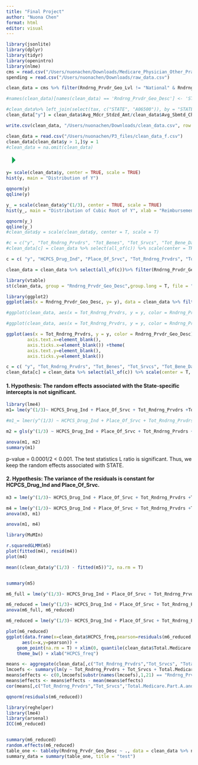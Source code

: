 ```yaml
---
title: "Final Project"
author: "Nuona Chen"
format: html
editor: visual
---
```


```r
library(jsonlite)
library(dplyr)
library(tidyr)
library(openintro)
library(nlme)
cms = read.csv("/Users/nuonachen/Downloads/Medicare_Physician_Other_Practitioners_by_Geography_and_Service_2020.csv")
spending = read.csv("/Users/nuonachen/Downloads/raw_data.csv")

```

```r
clean_data = cms %>% filter(Rndrng_Prvdr_Geo_Lvl != "National" & Rndrng_Prvdr_Geo_Cd != "") %>% left_join(select(spending, c("Total.Medicare.Part.A.and.or.Part.B.Program.Payments", "Location")), by = c("Rndrng_Prvdr_Geo_Desc" = "Location")) 

#names(clean_data)[names(clean_data) == 'Rndrng_Prvdr_Geo_Desc'] <- 'STATE'

#clean_data%>% left_join(select(tax, c("STATE", "A06500")), by = "STATE") 
clean_data["y"] = clean_data$Avg_Mdcr_Stdzd_Amt/clean_data$Avg_Sbmtd_Chrg

```

```r
write.csv(clean_data, "/Users/nuonachen/Downloads/clean_data.csv", row.names = FALSE)
```

```r
clean_data = read.csv("/Users/nuonachen/P3_files/clean_data_f.csv")
clean_data[clean_data$y > 1,]$y = 1
#clean_data = na.omit(clean_data)
```

![](data:image/png;base64,iVBORw0KGgoAAAANSUhEUgAAACgAAAAaCAYAAADFTB7LAAAAcElEQVR4Xu3OwQmAQAxE0bClWYCW5N06tM6V2YPg5CjoF/JhLoHAi6iqn9eOefUbqrYvHY0cQDLyAlKRNyARmYA0ZMLRkAlGQyaU72tkAtlim7r/vJqDUDjlKBROOQyFU2icQuMUGqfQuBEaV1XPOwEx96nYACK8+wAAAABJRU5ErkJggg== "Run Current Chunk")

```r
y= scale(clean_data$y, center = TRUE, scale = TRUE)
hist(y, main = "Distribution of Y")

qqnorm(y)
qqline(y)

y_ = scale(clean_data$y^(1/3), center = TRUE, scale = TRUE)
hist(y_, main = "Distribution of Cubic Root of Y", xlab = "Reimbursement Percentage")

qqnorm(y_)
qqline(y_)
#clean_data$y = scale(clean_data$y, center = T, scale = T)

#c = c("y", "Tot_Rndrng_Prvdrs", "Tot_Benes", "Tot_Srvcs", "Tot_Bene_Day_Srvcs", "Total.Medicare.Part.A.and.or.Part.B.Program.Payments","HCPCS_freq")
#clean_data[c] = clean_data %>% select(all_of(c)) %>% scale(center = TRUE, scale = TRUE)
```

```r
c = c( "y", "HCPCS_Drug_Ind", "Place_Of_Srvc", "Tot_Rndrng_Prvdrs", "Tot_Benes", "Tot_Srvcs", "Tot_Bene_Day_Srvcs", "Total.Medicare.Part.A.and.or.Part.B.Program.Payments","HCPCS_freq", "Rndrng_Prvdr_Geo_Desc")

clean_data = clean_data %>% select(all_of(c))%>% filter(Rndrng_Prvdr_Geo_Desc != "District of Columbia")
```

```r
library(vtable)
st(clean_data, group = "Rndrng_Prvdr_Geo_Desc",group.long = T, file = "/Users/nuonachen/Downloads/test") 

```

```r
library(ggplot2)
ggplot(aes(x = Rndrng_Prvdr_Geo_Desc, y= y), data = clean_data %>% filter(!is.na(Total.Medicare.Part.A.and.or.Part.B.Program.Payments))) + geom_boxplot() +  theme(axis.text.x = element_text(angle=90, vjust=1, hjust=1)) + ggtitle("Medicaid Reimbursement Percentage by State")+theme(plot.title = element_text(hjust = 0.5)) + xlab("States") + ylab("Medicaid Reimbursement Percentage")
```

```r
#ggplot(clean_data, aes(x = Tot_Rndrng_Prvdrs, y = y, color = Rndrng_Prvdr_Geo_Desc)) + geom_point(size = 2,show.legend = FALSE)

#ggplot(clean_data, aes(x = Tot_Rndrng_Prvdrs, y = y, color = Rndrng_Prvdr_Geo_Desc)) + geom_point(size = 2,show.legend = FALSE)

ggplot(aes(x = Tot_Rndrng_Prvdrs, y = y, color = Rndrng_Prvdr_Geo_Desc), data = clean_data) + geom_point(size= 2,show.legend = FALSE) + xlim(0, 1000)+facet_wrap(~ Rndrng_Prvdr_Geo_Desc) +  theme(
        axis.text.x=element_blank(),
        axis.ticks.x=element_blank()) +theme(
        axis.text.y=element_blank(),
        axis.ticks.y=element_blank())
```

```r
c = c( "y", "Tot_Rndrng_Prvdrs", "Tot_Benes", "Tot_Srvcs", "Tot_Bene_Day_Srvcs", "Total.Medicare.Part.A.and.or.Part.B.Program.Payments","HCPCS_freq")
clean_data[c] = clean_data %>% select(all_of(c)) %>% scale(center = T, scale = T)

```

#### 1. Hypothesis: The random effects associated with the State-specific intercepts is not significant.

```r
library(lme4)
m1= lme(y^(1/3)~ HCPCS_Drug_Ind + Place_Of_Srvc + Tot_Rndrng_Prvdrs +Tot_Benes+ Tot_Srvcs + Tot_Bene_Day_Srvcs + Total.Medicare.Part.A.and.or.Part.B.Program.Payments + HCPCS_freq, random = ~1 | Rndrng_Prvdr_Geo_Desc, clean_data, na.action=na.exclude, method = "REML")

#m1_= lmer(y^(1/3) ~ HCPCS_Drug_Ind + Place_Of_Srvc + Tot_Rndrng_Prvdrs +Tot_Benes+ Tot_Srvcs + Tot_Bene_Day_Srvcs + Total.Medicare.Part.A.and.or.Part.B.Program.Payments + HCPCS_freq + (1 | Rndrng_Prvdr_Geo_Desc), clean_data, na.action=na.exclude)

m2 = gls(y^(1/3) ~ HCPCS_Drug_Ind + Place_Of_Srvc + Tot_Rndrng_Prvdrs +Tot_Benes+ Tot_Srvcs + Tot_Bene_Day_Srvcs + Total.Medicare.Part.A.and.or.Part.B.Program.Payments + HCPCS_freq, clean_data, na.action = na.exclude, method = "REML")
```

```r
anova(m1, m2)
summary(m1)
```

p-value = 0.0001/2 \< 0.001. The test statistics L ratio is significant. Thus, we keep the random effects associated with STATE.

#### 2. Hypothesis: The variance of the residuals is constant for HCPCS_Drug_Ind and Place_Of_Srvc.

```r
m3 = lme(y^(1/3)~ HCPCS_Drug_Ind + Place_Of_Srvc + Tot_Rndrng_Prvdrs +Tot_Benes+ Tot_Srvcs + Tot_Bene_Day_Srvcs + Total.Medicare.Part.A.and.or.Part.B.Program.Payments + HCPCS_freq, random = ~1 | Rndrng_Prvdr_Geo_Desc, clean_data, na.action=na.exclude, method = "REML", weights = varIdent(form = ~1 | Place_Of_Srvc))

m4 = lme(y^(1/3)~ HCPCS_Drug_Ind + Place_Of_Srvc + Tot_Rndrng_Prvdrs +Tot_Benes+ Tot_Srvcs + Tot_Bene_Day_Srvcs + Total.Medicare.Part.A.and.or.Part.B.Program.Payments + HCPCS_freq, random = ~1| Rndrng_Prvdr_Geo_Desc, clean_data, na.action=na.exclude, method = "REML", weights = varIdent(form = ~1| Place_Of_Srvc*HCPCS_Drug_Ind))
anova(m3, m1)

anova(m1, m4)
```

```r
library(MuMIn)

r.squaredGLMM(m5)
plot(fitted(m4), resid(m4))
plot(m4)

mean((clean_data$y^(1/3) - fitted(m5))^2, na.rm = T)


summary(m5)

m6_full = lme(y^(1/3)~ HCPCS_Drug_Ind + Place_Of_Srvc + Tot_Rndrng_Prvdrs +Tot_Benes+ Tot_Srvcs + Tot_Bene_Day_Srvcs + Total.Medicare.Part.A.and.or.Part.B.Program.Payments + HCPCS_freq, random = ~1| Rndrng_Prvdr_Geo_Desc, clean_data, na.action=na.exclude, method = "ML", weights = varIdent(form = ~1| Place_Of_Srvc*HCPCS_Drug_Ind))

m6_reduced = lme(y^(1/3)~ HCPCS_Drug_Ind + Place_Of_Srvc + Tot_Rndrng_Prvdrs + Tot_Srvcs  + Total.Medicare.Part.A.and.or.Part.B.Program.Payments + HCPCS_freq, random = ~1| Rndrng_Prvdr_Geo_Desc, clean_data, na.action=na.exclude, method = "ML", weights = varIdent(form = ~1| Place_Of_Srvc*HCPCS_Drug_Ind))
anova(m6_full, m6_reduced)

m6_reduced = lme(y^(1/3)~ HCPCS_Drug_Ind + Place_Of_Srvc + Tot_Rndrng_Prvdrs + Tot_Srvcs  + Total.Medicare.Part.A.and.or.Part.B.Program.Payments + HCPCS_freq, random = ~1| Rndrng_Prvdr_Geo_Desc, clean_data, na.action=na.exclude, method = "REML", weights = varIdent(form = ~1| Place_Of_Srvc*HCPCS_Drug_Ind))

```

```r
plot(m6_reduced)
ggplot(data.frame(x=clean_data$HCPCS_freq,pearson=residuals(m6_reduced,type="pearson")),
      aes(x=x,y=pearson)) +
    geom_point(na.rm = T) + xlim(0, quantile(clean_data$Total.Medicare.Part.A.and.or.Part.B.Program.Payments)[4]) + 
    theme_bw() + xlab("HCPCS_freq") 
```

```r
means <- aggregate(clean_data[,c("Tot_Rndrng_Prvdrs","Tot_Srvcs", "Total.Medicare.Part.A.and.or.Part.B.Program.Payments", "HCPCS_freq")],by=list(clean_data$Rndrng_Prvdr_Geo_Desc),FUN=mean) %>% na.omit %>% filter(Group.1 != "District of Columbia")
lmcoefs <- summary(lm(y ~ Tot_Rndrng_Prvdrs + Tot_Srvcs + Total.Medicare.Part.A.and.or.Part.B.Program.Payments + HCPCS_freq+ Rndrng_Prvdr_Geo_Desc, data=clean_data, na.action = na.exclude))$coefficients[,"Estimate"]
means$effects <- c(0,lmcoefs[substr(names(lmcoefs),1,21) == "Rndrng_Prvdr_Geo_Desc"])
means$effects <- means$effects - mean(means$effects)
cor(means[,c("Tot_Rndrng_Prvdrs","Tot_Srvcs",'Total.Medicare.Part.A.and.or.Part.B.Program.Payments', "effects")])

```

```r
qqnorm(residuals(m6_reduced))
```

```r
library(reghelper)
library(lme4)
library(arsenal)
ICC(m6_reduced)


summary(m6_reduced)
random.effects(m6_reduced)
table_one <- tableby(Rndrng_Prvdr_Geo_Desc ~ ., data = clean_data %>% na.omit) 
summary_data = summary(table_one, title = "test")


```

```         
```
